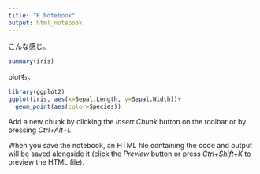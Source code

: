 ```yaml
---
title: "R Notebook"
output: html_notebook
---
```


こんな感じ。

```r
summary(iris)
```

plotも。

```r
library(ggplot2)
ggplot(iris, aes(x=Sepal.Length, y=Sepal.Width))+
  geom_point(aes(color=Species))
```

Add a new chunk by clicking the *Insert Chunk* button on the toolbar or by pressing *Ctrl+Alt+I*.

When you save the notebook, an HTML file containing the code and output will be saved alongside it (click the *Preview* button or press *Ctrl+Shift+K* to preview the HTML file).



